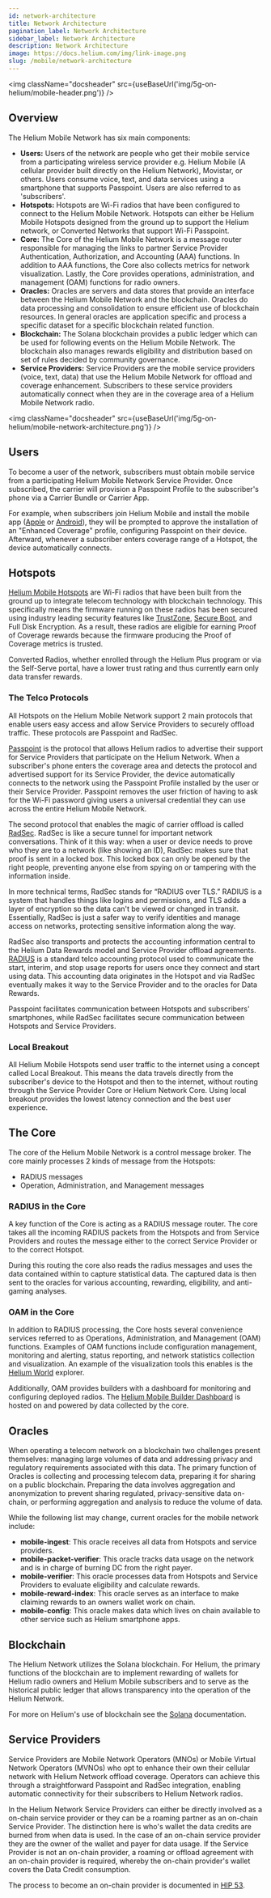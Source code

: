 ```yaml
---
id: network-architecture
title: Network Architecture
pagination_label: Network Architecture
sidebar_label: Network Architecture
description: Network Architecture
image: https://docs.helium.com/img/link-image.png
slug: /mobile/network-architecture
---
```



<img className="docsheader" src={useBaseUrl('img/5g-on-helium/mobile-header.png')} />

## Overview

The Helium Mobile Network has six main components:

- **Users:** Users of the network are people who get their mobile service from a participating
  wireless service provider e.g. Helium Mobile (A cellular provider built directly on the Helium
  Network), Movistar, or others. Users consume voice, text, and data services using a smartphone
  that supports Passpoint. Users are also referred to as 'subscribers'.
- **Hotspots:** Hotspots are Wi-Fi radios that have been configured to connect to the Helium Mobile
  Network. Hotspots can either be Helium Mobile Hotspots designed from the ground up to support the
  Helium network, or Converted Networks that support Wi-Fi Passpoint.
- **Core:** The Core of the Helium Mobile Network is a message router responsible for managing the
  links to partner Service Provider Authentication, Authorization, and Accounting (AAA) functions.
  In addition to AAA functions, the Core also collects metrics for network visualization. Lastly,
  the Core provides operations, administration, and management (OAM) functions for radio owners.
- **Oracles:** Oracles are servers and data stores that provide an interface between the Helium
  Mobile Network and the blockchain. Oracles do data processing and consolidation to ensure
  efficient use of blockchain resources. In general oracles are application specific and process a
  specific dataset for a specific blockchain related function.
- **Blockchain:** The Solana blockchain provides a public ledger which can be used for following
  events on the Helium Mobile Network. The blockchain also manages rewards eligibility and
  distribution based on set of rules decided by community governance.
- **Service Providers:** Service Providers are the mobile service providers (voice, text, data) that
  use the Helium Mobile Network for offload and coverage enhancement. Subscribers to these service
  providers automatically connect when they are in the coverage area of a Helium Mobile Network
  radio.

<img className="docsheader" src={useBaseUrl('img/5g-on-helium/mobile-network-architecture.png')} />

## Users

To become a user of the network, subscribers must obtain mobile service from a participating Helium
Mobile Network Service Provider. Once subscribed, the carrier will provision a Passpoint Profile to
the subscriber's phone via a Carrier Bundle or Carrier App.

For example, when subscribers join Helium Mobile and install the mobile app
([Apple](https://apps.apple.com/us/app/helium-mobile/id1640323514) or
[Android](https://play.google.com/store/apps/details?id=com.helium.mobile.wireless&pcampaignid=web_share)),
they will be prompted to approve the installation of an "Enhanced Coverage" profile, configuring
Passpoint on their device. Afterward, whenever a subscriber enters coverage range of a Hotspot, the
device automatically connects.

## Hotspots

[Helium Mobile Hotspots](https://www.helium.com/mobile#hotspots) are Wi-Fi radios that have been
built from the ground up to integrate telecom technology with blockchain technology. This
specifically means the firmware running on these radios has been secured using industry leading
security features like
[TrustZone](https://developer.arm.com/documentation/102418/0101/What-is-TrustZone-),
[Secure Boot](https://www.qualcomm.com/content/dam/qcomm-martech/dm-assets/documents/secure-boot-and-image-authentication-version_final.pdf),
and Full Disk Encryption. As a result, these radios are eligible for earning Proof of Coverage
rewards because the firmware producing the Proof of Coverage metrics is trusted.

Converted Radios, whether enrolled through the Helium Plus program or via the Self-Serve portal,
have a lower trust rating and thus currently earn only data transfer rewards.

### The Telco Protocols

All Hotspots on the Helium Mobile Network support 2 main protocols that enable users easy access and
allow Service Providers to securely offload traffic. These protocols are Passpoint and RadSec.

[Passpoint](https://www.wi-fi.org/discover-wi-fi/passpoint) is the protocol that allows Helium
radios to advertise their support for Service Providers that participate on the Helium Network. When
a subscriber's phone enters the coverage area and detects the protocol and advertised support for
its Service Provider, the device automatically connects to the network using the Passpoint Profile
installed by the user or their Service Provider. Passpoint removes the user friction of having to
ask for the Wi-Fi password giving users a universal credential they can use across the entire Helium
Mobile Network.

The second protocol that enables the magic of carrier offload is called
[RadSec](https://en.wikipedia.org/wiki/RadSec). RadSec is like a secure tunnel for important network
conversations. Think of it this way: when a user or device needs to prove who they are to a network
(like showing an ID), RadSec makes sure that proof is sent in a locked box. This locked box can only
be opened by the right people, preventing anyone else from spying on or tampering with the
information inside.

In more technical terms, RadSec stands for “RADIUS over TLS.” RADIUS is a system that handles things
like logins and permissions, and TLS adds a layer of encryption so the data can't be viewed or
changed in transit. Essentially, RadSec is just a safer way to verify identities and manage access
on networks, protecting sensitive information along the way.

RadSec also transports and protects the accounting information central to the Helium Data Rewards
model and Service Provider offload agreements. [RADIUS](https://en.wikipedia.org/wiki/RADIUS) is a
standard telco accounting protocol used to communicate the start, interim, and stop usage reports
for users once they connect and start using data. This accounting data originates in the Hotspot and
via RadSec eventually makes it way to the Service Provider and to the oracles for Data Rewards.

Passpoint facilitates communication between Hotspots and subscribers' smartphones, while RadSec
facilitates secure communication between Hotspots and Service Providers.

### Local Breakout

All Helium Mobile Hotspots send user traffic to the internet using a concept called Local Breakout.
This means the data travels directly from the subscriber's device to the Hotspot and then to the
internet, without routing through the Service Provider Core or Helium Network Core. Using local
breakout provides the lowest latency connection and the best user experience.

## The Core

The core of the Helium Mobile Network is a control message broker. The core mainly processes 2 kinds
of message from the Hotspots:

- RADIUS messages
- Operation, Administration, and Management messages

### RADIUS in the Core

A key function of the Core is acting as a RADIUS message router. The core takes all the incoming
RADIUS packets from the Hotspots and from Service Providers and routes the message either to the
correct Service Provider or to the correct Hotspot.

During this routing the core also reads the radius messages and uses the data contained within to
capture statistical data. The captured data is then sent to the oracles for various accounting,
rewarding, eligibility, and anti-gaming analyses.

### OAM in the Core

In addition to RADIUS processing, the Core hosts several convenience services referred to as
Operations, Administration, and Management (OAM) functions. Examples of OAM functions include
configuration management, monitoring and alerting, status reporting, and network statistics
collection and visualization. An example of the visualization tools this enables is the
[Helium World](https://world.helium.com/en/mobile) explorer.

Additionally, OAM provides builders with a dashboard for monitoring and configuring deployed radios.
The
[Helium Mobile Builder Dashboard](https://hotspots.hellohelium.com/auth/login/methods/helium-mobile-wallet)
is hosted on and powered by data collected by the core.

## Oracles

When operating a telecom network on a blockchain two challenges present themselves: managing large
volumes of data and addressing privacy and regulatory requirements associated with this data. The
primary function of Oracles is collecting and processing telecom data, preparing it for sharing on a
public blockchain. Preparing the data involves aggregation and anonymization to prevent sharing
regulated, privacy-sensitive data on-chain, or performing aggregation and analysis to reduce the
volume of data.

While the following list may change, current oracles for the mobile network include:

- **mobile-ingest**: This oracle receives all data from Hotspots and service providers.
- **mobile-packet-verifier**: This oracle tracks data usage on the network and is in charge of
  burning DC from the right payer.
- **mobile-verifier**: This oracle processes data from Hotspots and Service Providers to evaluate
  eligibility and calculate rewards.
- **mobile-reward-index**: This oracle serves as an interface to make claiming rewards to an owners
  wallet work on chain.
- **mobile-config**: This oracle makes data which lives on chain available to other service such as
  Helium smartphone apps.

## Blockchain

The Helium Network utilizes the Solana blockchain. For Helium, the primary functions of the
blockchain are to implement rewarding of wallets for Helium radio owners and Helium Mobile
subscribers and to serve as the historical public ledger that allows transparency into the operation
of the Helium Network.

For more on Helium's use of blockchain see the [Solana](/solana) documentation.

## Service Providers

Service Providers are Mobile Network Operators (MNOs) or Mobile Virtual Network Operators (MVNOs)
who opt to enhance their own their cellular network with Helium Network offload coverage. Operators
can achieve this through a straightforward Passpoint and RadSec integration, enabling automatic
connectivity for their subscribers to Helium Network radios.

In the Helium Network Service Providers can either be directly involved as a on-chain service
provider or they can be a roaming partner as an on-chain Service Provider. The distinction here is
who's wallet the data credits are burned from when data is used. In the case of an on-chain service
provider they are the owner of the wallet and payer for data usage. If the Service Provider is not
an on-chain provider, a roaming or offload agreement with an on-chain provider is required, whereby
the on-chain provider's wallet covers the Data Credit consumption.

The process to become an on-chain provider is documented in
[HIP 53](https://github.com/helium/HIP/blob/main/0053-mobile-dao.md#economics-overview).

